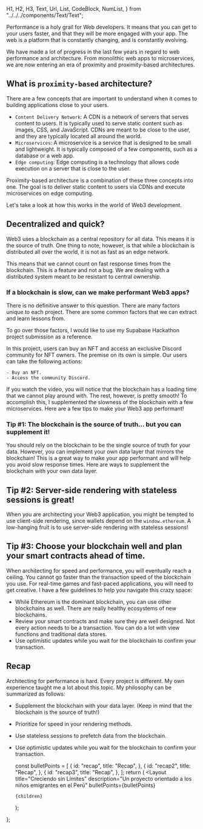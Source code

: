   H1,
  H2,
  H3,
  Text,
  Url,
  List,
  CodeBlock,
  NumList,
} from "../../../components/Text/Text";

Performance is a holy grail for Web developers. It means that you can get to your users faster, and that they will be more engaged with your app.
The web is a platform that is constantly changing, and is constantly evolving.

We have made a lot of progress in the last few years in regard to web performance and architecture.
From monolithic web apps to microservices, we are now entering an era of proximity and proximity-based architectures.

## What is `proximity-based` architecture?

There are a few concepts that are important to understand when it comes to building applications close to your users.

- `Content Delivery Network`: A CDN is a network of servers that serves content to users. It is typically used to serve static content such as images, CSS, and JavaScript. CDNs are meant to be close to the user, and they are typically located all around the world.
- `Microservices`: A microservice is a service that is designed to be small and lightweight. It is typically composed of a few components, such as a database or a web app.
- `Edge computing`: Edge computing is a technology that allows code execution on a server that is close to the user.

Proximity-based architecture is a combination of these three concepts into one. The goal is to deliver static content to users via CDNs and execute microservices on edge computing.

Let's take a look at how this works in the world of Web3 development.

## Decentralized and quick?

Web3 uses a blockchain as a central repository for all data. This means it is the source of truth. One thing to note, however, is that while
a blockchain is distributed all over the world, it is not as fast as an edge network.

This means that we cannot count on fast response times from the blockchain. This is a feature and not a bug. We are dealing with a distributed system meant to be
resistant to central ownership.

### If a blockchain is slow, can we make performant Web3 apps?

There is no definitive answer to this question. There are many factors unique to each project.
There are some common factors that we can extract and learn lessons from.

To go over those factors, I would like to use my Supabase Hackathon project submission as a reference.

In this project, users can buy an NFT and access an exclusive Discord community for NFT owners. The premise on its own is simple. Our users can take the following actions:

    - Buy an NFT.
    - Access the community Discord.

If you watch the video, you will notice that the blockchain has a loading time that we cannot play around with. The rest, however, is pretty smooth!
To accomplish this, I supplemented the slowness of the blockchain with a few microservices. Here are a few tips to make your Web3 app performant!

### Tip #1: The blockchain is the source of truth... but you can supplement it!

You should rely on the blockchain to be the single source of truth for your data. However, you can implement your own data layer that mirrors the blockchain!
This is a great way to make your app performant and will help you avoid slow response times. Here are ways to supplement the blockchain with your own data layer.

## Tip #2: Server-side rendering with stateless sessions is great!

When you are architecting your Web3 application, you might be tempted to use client-side rendering,
since wallets depend on the `window.ethereum`. A low-hanging fruit is to use server-side rendering with stateless sessions!

## Tip #3: Choose your blockchain well and plan your smart contracts ahead of time.

When architecting for speed and performance, you will eventually reach a ceiling. You cannot go faster than the transaction speed of the blockchain you use. For real-time games
and fast-paced applications, you will need to get creative. I have a few guidelines to help you navigate this crazy space:

- While Ethereum is the dominant blockchain, you can use other blockchains as well. There are really healthy ecosystems of new blockchains.
- Review your smart contracts and make sure they are well designed. Not every action needs to be a transaction. You can do a lot with view functions and traditional data stores.
- Use optimistic updates while you wait for the blockchain to confirm your transaction.

<H2 id="recap">Recap</H2>

Architecting for performance is hard. Every project is different. My own experience taught me a lot about this topic. My philosophy can be summarized as follows:

- Supplement the blockchain with your data layer. (Keep in mind that the blockchain is the source of truth!)
- Prioritize for speed in your rendering methods.
- Use stateless sessions to prefetch data from the blockchain.
- Use optimistic updates while you wait for the blockchain to confirm your transaction.

  const bulletPoints = [
    {
      id: "recap",
      title: "Recap",
    },
    {
      id: "recap2",
      title: "Recap",
    },
    {
      id: "recap3",
      title: "Recap",
    },
  ];
  return (
    <Layout
      title="Creciendo sin Límites"
      description="Un proyecto orientado a los niños emigrantes en el Perú"
      bulletPoints={bulletPoints}
    >
      {children}
    </Layout>
  );
};
